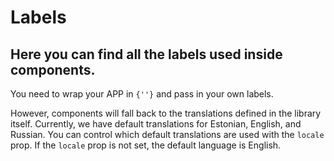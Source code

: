 

<Meta name="Labels" title="TEDI-Ready/Providers/LabelProvider/Available labels" />

# Labels

## Here you can find all the labels used inside components.

You need to wrap your APP in <code>{'<LabelProvider labels={labels} locale={locale}>'}</code> and pass in your own labels.

However, components will fall back to the translations defined in the library itself. Currently, we have default translations for Estonian, English, and Russian.
You can control which default translations are used with the <code>locale</code> prop. If the <code>locale</code> prop is not set, the default language is English.

<LabelsTable />
